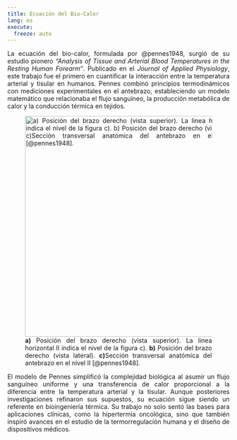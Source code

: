 ```yaml
---
title: Ecuación del Bio-Calor
lang: es
execute: 
  freeze: auto
---
```


::: {style="text-align: justify"}
La ecuación del bio-calor, formulada por @pennes1948, surgió de su estudio pionero *"Analysis of Tissue and Arterial Blood Temperatures in the Resting Human Forearm"*. Publicado en el *Journal of Applied Physiology*, este trabajo fue el primero en cuantificar la interacción entre la temperatura arterial y tisular en humanos. Pennes combinó principios termodinámicos con mediciones experimentales en el antebrazo, estableciendo un modelo matemático que relacionaba el flujo sanguíneo, la producción metabólica de calor y la conducción térmica en tejidos.  

![**a)** Posición del brazo derecho (vista superior). La linea horizontal II indica el nivel de la figura c). **b)** Posición del brazo derecho (vista lateral). **c)**Sección transversal anatómica del antebrazo en el nivel II [@pennes1948].](images/pennes_art.png){#fig-pennes_art fig-align="center" width="500"}

El modelo de Pennes simplificó la complejidad biológica al asumir un flujo sanguíneo uniforme y una transferencia de calor proporcional a la diferencia entre la temperatura arterial y la tisular. Aunque posteriores investigaciones refinaron sus supuestos, su ecuación sigue siendo un referente en bioingeniería térmica. Su trabajo no solo sentó las bases para aplicaciones clínicas, como la hipertermia oncológica, sino que también inspiró avances en el estudio de la termorregulación humana y el diseño de dispositivos médicos.
:::